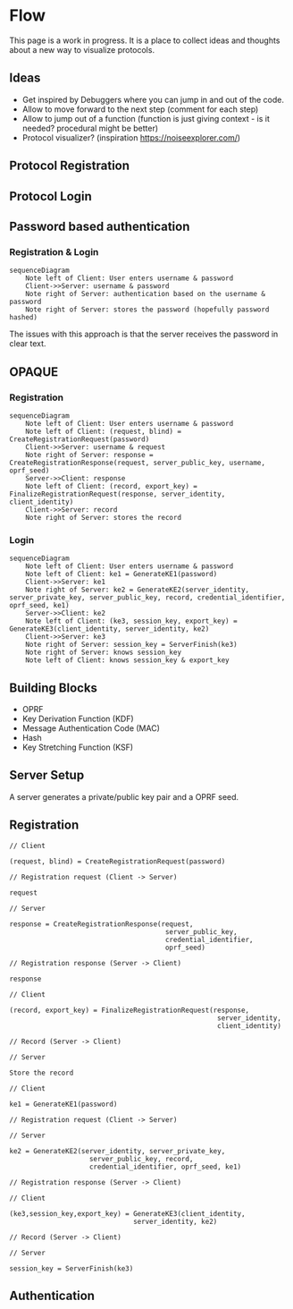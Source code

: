 # Flow

This page is a work in progress. It is a place to collect ideas and thoughts about a new way to visualize protocols.

## Ideas

- Get inspired by Debuggers where you can jump in and out of the code.
- Allow to move forward to the next step (comment for each step)
- Allow to jump out of a function (function is just giving context - is it needed? procedural might be better)
- Protocol visualizer? (inspiration https://noiseexplorer.com/)

## Protocol Registration


<Protocol />

## Protocol Login


<ProtocolLogin />

## Password based authentication

### Registration & Login

```mermaid
sequenceDiagram
    Note left of Client: User enters username & password
    Client->>Server: username & password
    Note right of Server: authentication based on the username & password
    Note right of Server: stores the password (hopefully password hashed)
```

The issues with this approach is that the server receives the password in clear text.

## OPAQUE

### Registration

```mermaid
sequenceDiagram
    Note left of Client: User enters username & password
    Note left of Client: (request, blind) = CreateRegistrationRequest(password)
    Client->>Server: username & request
    Note right of Server: response = CreateRegistrationResponse(request, server_public_key, username, oprf_seed)
    Server->>Client: response
    Note left of Client: (record, export_key) = FinalizeRegistrationRequest(response, server_identity, client_identity)
    Client->>Server: record
    Note right of Server: stores the record
```

### Login

```mermaid
sequenceDiagram
    Note left of Client: User enters username & password
    Note left of Client: ke1 = GenerateKE1(password)
    Client->>Server: ke1
    Note right of Server: ke2 = GenerateKE2(server_identity, server_private_key, server_public_key, record, credential_identifier, oprf_seed, ke1)
    Server->>Client: ke2
    Note left of Client: (ke3, session_key, export_key) = GenerateKE3(client_identity, server_identity, ke2)
    Client->>Server: ke3
    Note right of Server: session_key = ServerFinish(ke3)
    Note right of Server: knows session_key
    Note left of Client: knows session_key & export_key
```


## Building Blocks

- OPRF
- Key Derivation Function (KDF)
- Message Authentication Code (MAC)
- Hash
- Key Stretching Function (KSF)

## Server Setup

A server generates a private/public key pair and a OPRF seed.

## Registration

```
// Client

(request, blind) = CreateRegistrationRequest(password)

// Registration request (Client -> Server)

request

// Server

response = CreateRegistrationResponse(request,
                                       server_public_key,
                                       credential_identifier,
                                       oprf_seed)

// Registration response (Server -> Client)

response

// Client

(record, export_key) = FinalizeRegistrationRequest(response,
                                                    server_identity,
                                                    client_identity)

// Record (Server -> Client)

// Server

Store the record
```

```
// Client

ke1 = GenerateKE1(password)

// Registration request (Client -> Server)

// Server

ke2 = GenerateKE2(server_identity, server_private_key,
                    server_public_key, record,
                    credential_identifier, oprf_seed, ke1)

// Registration response (Server -> Client)

// Client

(ke3,session_key,export_key) = GenerateKE3(client_identity,
                               server_identity, ke2)

// Record (Server -> Client)

// Server

session_key = ServerFinish(ke3)
```


## Authentication

```

```